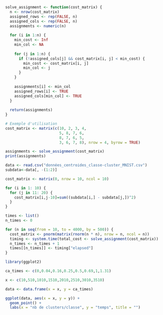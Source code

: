 

```r

solve_assignment <- function(cost_matrix) {
  n <- nrow(cost_matrix)
  assigned_rows <- rep(FALSE, n)
  assigned_cols <- rep(FALSE, n)
  assignments <- numeric(n)
  
  for (i in 1:n) {
    min_cost <- Inf
    min_col <- NA
    
    for (j in 1:n) {
      if (!assigned_cols[j] && cost_matrix[i, j] < min_cost) {
        min_cost <- cost_matrix[i, j]
        min_col <- j
      }
    }
    
    assignments[i] <- min_col
    assigned_rows[i] <- TRUE
    assigned_cols[min_col] <- TRUE
  }
  
  return(assignments)
}

# Exemple d'utilisation
cost_matrix <- matrix(c(10, 2, 3, 4,
                        5, 8, 7, 6,
                        8, 7, 6, 5,
                        3, 6, 7, 8), nrow = 4, byrow = TRUE)

assignments <- solve_assignment(cost_matrix)
print(assignments)

```

```r

data <- read.csv("données_centroides_classe-cluster_MNIST.csv")
subdata<-data[, -(1:2)]

cost_matrix <- matrix(0, nrow = 10, ncol = 10)

for (i in 1: 10) {
  for (j in 11: 20) {
    cost_matrix[i,j-10]=sum((subdata[i,] - subdata[j,])^2)
  }
}

```


```r

times <- list() 
n_times <- 0

for (n in seq(from = 10, to = 4000, by = 500)) {
  cost_matrix <- pnorm(matrix(rnorm(n * n), nrow = n, ncol = n))
  timing <- system.time(total_cost <- solve_assignment(cost_matrix))
  n_times <- n_times + 1
  times[[n_times]] <- timing["elapsed"]  
}

```

```r

library(ggplot2)

ca_times <- c(0,0.04,0.16,0.25,0.5,0.69,1,1.31)

x <- c(10,510,1010,1510,2010,2510,3010,3510)

data <- data.frame(x = x, y = ca_times)

ggplot(data, aes(x = x, y = y)) +
  geom_point() + 
  labs(x = "nb de clusters/classe", y = "temps", title = "")
```